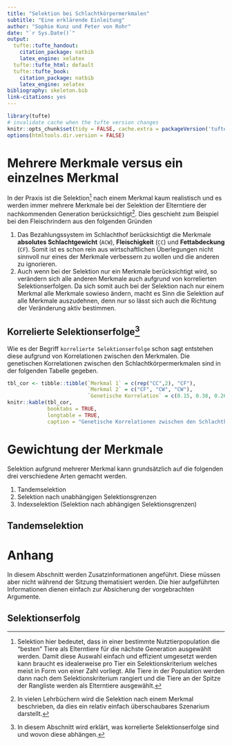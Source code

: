 ```yaml
---
title: "Selektion bei Schlachtkörpermerkmalen"
subtitle: "Eine erklärende Einleitung"
author: "Sophie Kunz und Peter von Rohr"
date: "`r Sys.Date()`"
output:
  tufte::tufte_handout:
    citation_package: natbib
    latex_engine: xelatex
  tufte::tufte_html: default
  tufte::tufte_book:
    citation_package: natbib
    latex_engine: xelatex
bibliography: skeleton.bib
link-citations: yes
---
```


```r
library(tufte)
# invalidate cache when the tufte version changes
knitr::opts_chunk$set(tidy = FALSE, cache.extra = packageVersion('tufte'))
options(htmltools.dir.version = FALSE)
```


# Mehrere Merkmale versus ein einzelnes Merkmal
In der Praxis ist die Selektion^[Selektion hier bedeutet, dass in einer bestimmte Nutztierpopulation die "besten" Tiere als Elterntiere für die nächste Generation ausgewählt werden. Damit diese Auswahl einfach und effizient umgesetzt werden kann braucht es idealerweise pro Tier ein Selektionskriterium welches meist in Form von einer Zahl vorliegt. Alle Tiere in der Population werden dann nach dem Selektionskriterium rangiert und die Tiere an der Spitze der Rangliste werden als Elterntiere ausgewählt.] nach einem Merkmal kaum realistisch und es werden immer mehrere Merkmale bei der Selektion der Elterntiere der nachkommenden Generation berücksichtigt^[In vielen Lehrbüchern wird die Selektion nach einem Merkmal beschrieben, da dies ein relativ einfach überschaubares Szenarium darstellt.]. Dies geschieht zum Beispiel bei den Fleischrindern aus den folgenden Gründen

1. Das Bezahlungssystem im Schlachthof berücksichtigt die Merkmale __absolutes Schlachtgewicht__ (`ACW`), __Fleischigkeit__ (`CC`) und __Fettabdeckung__ (`CF`). Somit ist es schon rein aus wirtschaftlichen Überlegungen nicht sinnvoll nur eines der Merkmale verbessern zu wollen und die anderen zu ignorieren.
2. Auch wenn bei der Selektion nur ein Merkmale berücksichtigt wird, so verändern sich alle anderen Merkmale auch aufgrund von korrelierten Selektionserfolgen. Da sich somit auch bei der Selektion nach nur einem Merkmal alle Merkmale sowieso ändern, macht es Sinn die Selektion auf alle Merkmale auszudehnen, denn nur so lässt sich auch die Richtung der Veränderung aktiv bestimmen. 


## Korrelierte Selektionserfolge^[In diesem Abschnitt wird erklärt, was korrelierte Selektionserfolge sind und wovon diese abhängen.]
Wie es der Begriff `korrelierte Selektionserfolge` schon sagt entstehen diese aufgrund von Korrelationen zwischen den Merkmalen. Die genetischen Korrelationen zwischen den Schlachtkörpermerkmalen sind in der folgenden Tabelle gegeben.


```r
tbl_cor <- tibble::tibble(`Merkmal 1` = c(rep("CC",2), "CF"),
                          `Merkmal 2` = c("CF", "CW", "CW"),
                          `Genetische Korrelation` = c(0.15, 0.38, 0.26))
knitr::kable(tbl_cor,
             booktabs = TRUE,
             longtable = TRUE,
             caption = "Genetische Korrelationen zwischen den Schlachtkörpermerkmalen")
```


# Gewichtung der Merkmale
Selektion aufgrund mehrerer Merkmal kann grundsätzlich auf die folgenden drei verschiedene Arten gemacht werden. 

1. Tandemselektion
2. Selektion nach unabhängigen Selektionsgrenzen
3. Indexselektion (Selektion nach abhängigen Selektionsgrenzen)


## Tandemselektion


\clearpage
\pagebreak

# Anhang
In diesem Abschnitt werden Zusatzinformationen angeführt. Diese müssen aber nicht während der Sitzung thematisiert werden. Die hier aufgeführten Informationen dienen einfach zur Absicherung der vorgebrachten Argumente.

## Selektionserfolg


